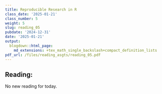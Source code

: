 ```yaml
---
title: Reproducible Research in R
class_date: '2025-01-21'
class_number: 5
weight: 5
slug: reading_05
pubdate: '2024-12-31'
date: '2025-01-21'
output:
  blogdown::html_page:
    md_extensions: +tex_math_single_backslash+compact_definition_lists
pdf_url: /files/reading_asgts/reading_05.pdf
---
```

## Reading:

No new reading for today.
